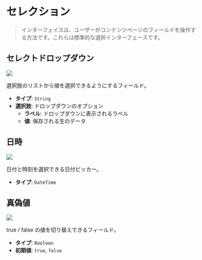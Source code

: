 # セレクション

> インターフェイスは、ユーザーがコンテンツページのフィールドを操作する方法です。これらは標準的な選択インターフェースです。

## セレクトドロップダウン

<p class="nx-mt-6 nx-leading-7 first:nx-mt-0">
  <img
    src="https://cdn.collections.dev/docs/dropdown.png"
    style={{ boxShadow: '0 0 6px #17294033', borderRadius: '4px' }}
  />
</p>

選択肢のリストから値を選択できるようにするフィールド。

- **タイプ**: `String`
- **選択肢**: ドロップダウンのオプション
  - **ラベル**: ドロップダウンに表示されるラベル
  - **値**: 保存される生のデータ

## 日時

<p class="nx-mt-6 nx-leading-7 first:nx-mt-0">
  <img
    src="https://cdn.collections.dev/docs/datetime.png"
    style={{ boxShadow: '0 0 6px #17294033', borderRadius: '4px' }}
  />
</p>

日付と時刻を選択できる日付ピッカー。

- **タイプ**: `DateTime`

## 真偽値

<p class="nx-mt-6 nx-leading-7 first:nx-mt-0">
  <img
    src="https://cdn.collections.dev/docs/bool.png"
    style={{ boxShadow: '0 0 6px #17294033', borderRadius: '4px' }}
  />
</p>

true / false の値を切り替えできるフィールド。

- **タイプ**: `Boolean`
- **初期値**: `true`, `false`
